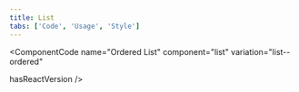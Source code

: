 ```yaml
---
title: List
tabs: ['Code', 'Usage', 'Style']
---
```


<ComponentCode
  name="Ordered List"
  component="list"
  variation="list--ordered"
  
  hasReactVersion
/>

<ComponentCode
    name="Unordered List"
    component="list" 
    variation="list"
    hasReactVersion
    >
</ComponentCode>
<ComponentDocs component="list" ></ComponentDocs>
